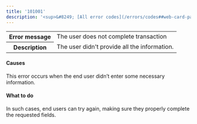 ```yaml
---
title: '101001'  
description: '<sup>&#8249; [All error codes](/errors/codes##web-card-pay-ins)</sup>'
---
```

  
<table>
    <tbody>
        <tr>
            <th class="header"><strong>Error message</strong></th>
            <td class="table-content">The user does not complete transaction</td>
        </tr>
        <tr>
            <th class="header"><strong>Description</strong></th>
            <td class="table-content">The user didn't provide all the information.</td>
        </tr>
    </tbody>
</table>  

#### Causes  

This error occurs when the end user didn’t enter some necessary information.  

#### What to do  

In such cases, end users can try again, making sure they properly complete the requested fields.  

